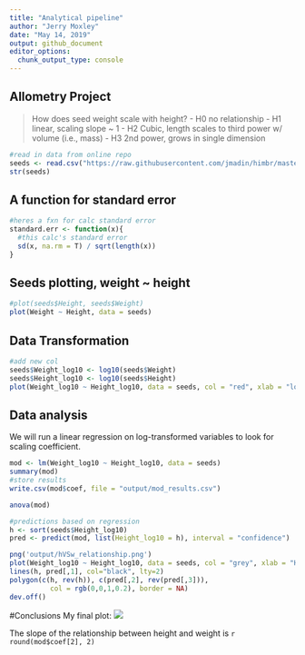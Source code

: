 ```yaml
---
title: "Analytical pipeline"
author: "Jerry Moxley"
date: "May 14, 2019"
output: github_document
editor_options:
  chunk_output_type: console
---
```

## Allometry Project

> How does seed weight scale with height?
- H0 no relationship
- H1 linear, scaling slope ~ 1
- H2 Cubic, length scales to third power w/ volume (i.e., mass)
- H3 2nd power, grows in single dimension

```r
#read in data from online repo
seeds <- read.csv("https://raw.githubusercontent.com/jmadin/himbr/master/data/seed_root_herbivores.csv", as.is = T, text = "download")
str(seeds)
```

## A function for standard error 
```r
#heres a fxn for calc standard error
standard.err <- function(x){
  #this calc's standard error
  sd(x, na.rm = T) / sqrt(length(x))
}
```

## Seeds plotting, weight ~ height
```r
#plot(seeds$Height, seeds$Weight)
plot(Weight ~ Height, data = seeds)
```

## Data Transformation

```r
#add new col
seeds$Weight_log10 <- log10(seeds$Weight)
seeds$Height_log10 <- log10(seeds$Height)
plot(Weight_log10 ~ Height_log10, data = seeds, col = "red", xlab = "log10(W)", ylab="log10(H)")
```


## Data analysis
We will run a linear regression on log-transformed variables to look for scaling coefficient.  

```r
mod <- lm(Weight_log10 ~ Height_log10, data = seeds)
summary(mod)
#store results
write.csv(mod$coef, file = "output/mod_results.csv")

anova(mod)
```


```r
#predictions based on regression
h <- sort(seeds$Height_log10)
pred <- predict(mod, list(Height_log10 = h), interval = "confidence")

png('output/hVSw_relationship.png')
plot(Weight_log10 ~ Height_log10, data = seeds, col = "grey", xlab = "Height, log10")
lines(h, pred[,1], col="black", lty=2)
polygon(c(h, rev(h)), c(pred[,2], rev(pred[,3])),
          col = rgb(0,0,1,0.2), border = NA)
dev.off()
```

#Conclusions
My final plot: 
![](output/hVSw_relationship.png)


The slope of the relationship between height and weight is `r round(mod$coef[2], 2)`




